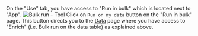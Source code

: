 On the "Use" tab, you have access to "Run in bulk" which is located next to "App".
![Bulk run - Tool](/images/general/tool-bulk-run.png)
Click on `Run on my data` button on the "Run in bulk" page.
This button directs you to the [Data](/get-started/key-concepts/data) page where you 
have access to "Enrich" (i.e. Bulk run on the data table) as explained above.